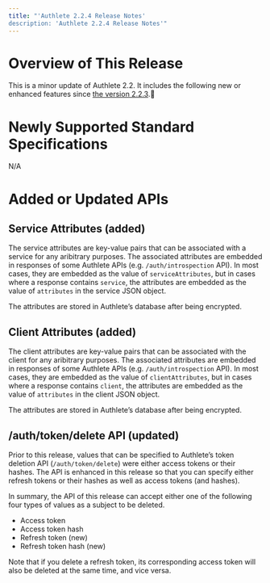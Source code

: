 ```yaml
---
title: "'Authlete 2.2.4 Release Notes'
description: 'Authlete 2.2.4 Release Notes'"
---
```


# Overview of This Release

This is a minor update of Authlete 2.2. It includes the following new or enhanced features since [the version 2.2.3](../2.2.3).

# Newly Supported Standard Specifications

N/A

# Added or Updated APIs

## Service Attributes (added)

The service attributes are key-value pairs that can be associated with a service for any aribitrary purposes. The associated attributes are embedded in responses of some Authlete APIs (e.g. `/auth/introspection` API). In most cases, they are embedded as the value of `serviceAttributes`, but in cases where a response contains `service`, the attributes are embedded as the value of `attributes` in the service JSON object.

The attributes are stored in Authlete’s database after being encrypted.

## Client Attributes (added)

The client attributes are key-value pairs that can be associated with the client for any aribitrary purposes. The associated attributes are embedded in responses of some Authlete APIs (e.g. `/auth/introspection` API). In most cases, they are embedded as the value of `clientAttributes`, but in cases where a response contains `client`, the attributes are embedded as the value of `attributes` in the client JSON object.

The attributes are stored in Authlete’s database after being encrypted.

## /auth/token/delete API (updated)

Prior to this release, values that can be specified to Authlete’s token deletion API (`/auth/token/delete`) were either access tokens or their hashes. The API is enhanced in this release so that you can specify either refresh tokens or their hashes as well as access tokens (and hashes).

In summary, the API of this release can accept either one of the following four types of values as a subject to be deleted.

- Access token
- Access token hash
- Refresh token (new)
- Refresh token hash (new)

Note that if you delete a refresh token, its corresponding access token will also be deleted at the same time, and vice versa.
